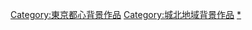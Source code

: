 {{東京都區部行政區劃分類導航|背景作品}}
{{DEFAULTSORT:Tokyo Kita-ku}}
[[Category:東京都心背景作品|Category:東京都心背景作品]]
[[Category:城北地域背景作品|Category:城北地域背景作品]]
[[Category:北區_(東京都)|*]]